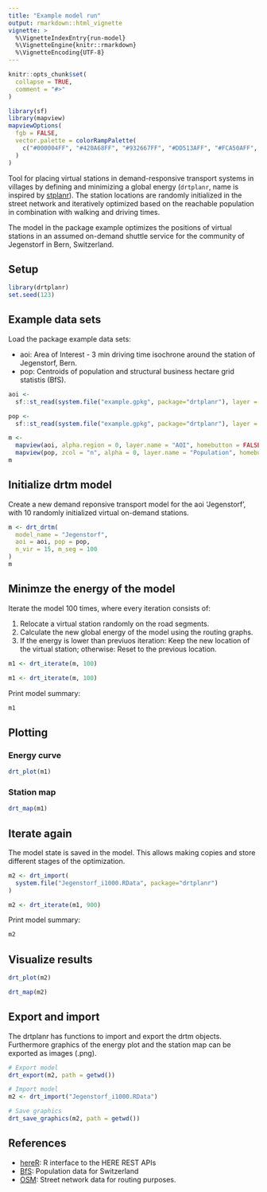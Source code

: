 ```yaml
---
title: "Example model run"
output: rmarkdown::html_vignette
vignette: >
  %\VignetteIndexEntry{run-model}
  %\VignetteEngine{knitr::rmarkdown}
  %\VignetteEncoding{UTF-8}
---
```


```r
knitr::opts_chunk$set(
  collapse = TRUE,
  comment = "#>"
)

library(sf)
library(mapview)
mapviewOptions(
  fgb = FALSE,
  vector.palette = colorRampPalette(
    c("#000004FF", "#420A68FF", "#932667FF", "#DD513AFF", "#FCA50AFF", "#FCFFA4FF")
  )
)
```

Tool for placing virtual stations in demand-responsive transport systems in villages by defining and minimizing a global energy (`drtplanr`, name is inspired by [stplanr](https://github.com/ropensci/stplanr)). The station locations are randomly initialized in the street network and iteratively optimized based on the reachable population in combination with walking and driving times.

The model in the package example optimizes the positions of virtual stations in an assumed on-demand shuttle service for the community of Jegenstorf in Bern, Switzerland. 

## Setup
```r
library(drtplanr)
set.seed(123)
```

## Example data sets
Load the package example data sets:

* aoi: Area of Interest - 3 min driving time isochrone around the station of Jegenstorf, Bern.
* pop: Centroids of population and structural business hectare grid statistis (BfS).

```r
aoi <- 
  sf::st_read(system.file("example.gpkg", package="drtplanr"), layer = "aoi")

pop <- 
  sf::st_read(system.file("example.gpkg", package="drtplanr"), layer = "pop")

m <-
  mapview(aoi, alpha.region = 0, layer.name = "AOI", homebutton = FALSE) +
  mapview(pop, zcol = "n", alpha = 0, layer.name = "Population", homebutton = FALSE)
m
```

## Initialize drtm model
Create a new demand reponsive transport model for the aoi 'Jegenstorf', with 10 randomly initialized virtual on-demand stations.
```r
m <- drt_drtm(
  model_name = "Jegenstorf",
  aoi = aoi, pop = pop,
  n_vir = 15, m_seg = 100
)
m
```

## Minimze the energy of the model
Iterate the model 100 times, where every iteration consists of:

1. Relocate a virtual station randomly on the road segments.
2. Calculate the new global energy of the model using the routing graphs.
3. If the energy is lower than previuos iteration: Keep the new location of the virtual station; otherwise: Reset to the previous location.

```r
m1 <- drt_iterate(m, 100)
```

```r
m1 <- drt_iterate(m, 100)
```

Print model summary:
```r
m1
```

## Plotting
### Energy curve
```r
drt_plot(m1)
```

### Station map
```r
drt_map(m1)
```

## Iterate again
The model state is saved in the model. This allows making copies and store different stages of the optimization.
```r
m2 <- drt_import(
  system.file("Jegenstorf_i1000.RData", package="drtplanr")
)
```

```r
m2 <- drt_iterate(m1, 900)
```

Print model summary:
```r
m2
```

## Visualize results
```r
drt_plot(m2)
```

```r
drt_map(m2)
```

## Export and import
The drtplanr has functions to import and export the drtm objects. Furthermore graphics of the energy plot and the station map can be exported as images (.png).
```r
# Export model
drt_export(m2, path = getwd())

# Import model
m2 <- drt_import("Jegenstorf_i1000.RData")

# Save graphics
drt_save_graphics(m2, path = getwd())
```

## References
* [hereR](https://github.com/munterfinger/hereR): R interface to the HERE REST APIs 
* [BfS](https://www.bfs.admin.ch/): Population data for Switzerland
* [OSM](https://www.openstreetmap.org/): Street network data for routing purposes.


